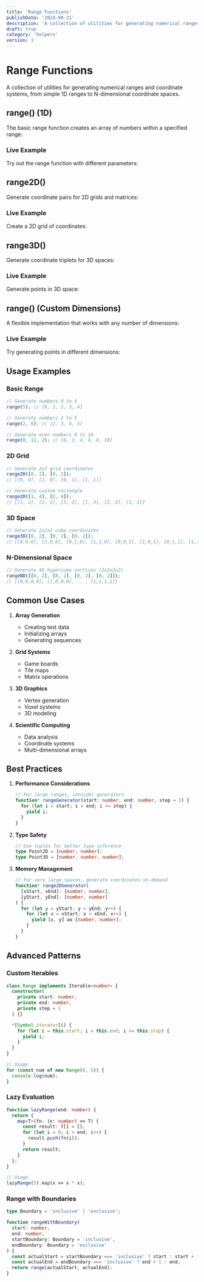 ```yaml
---
title: 'Range Functions'
publishDate: '2024-90-21'
description: 'A collection of utilities for generating numerical ranges and coordinate systems'
draft: true
category: 'helpers'
version: 1
---
```



# Range Functions

A collection of utilities for generating numerical ranges and coordinate systems, from simple 1D ranges to N-dimensional coordinate spaces.

## range() (1D)

The basic range function creates an array of numbers within a specified range:

<CodeSnippet file="range/range.ts" />

### Live Example

Try out the range function with different parameters:

<Example component="range-examples" namedExport="example1" />

## range2D()

Generate coordinate pairs for 2D grids and matrices:

<CodeSnippet file="range/range2d.ts" />

### Live Example

Create a 2D grid of coordinates:

<Example component="range-examples" namedExport="example2" />

## range3D()

Generate coordinate triplets for 3D spaces:

<CodeSnippet file="range/range3d.ts" />

### Live Example

Generate points in 3D space:

<Example component="range-examples" namedExport="example3" />

## range() (Custom Dimensions)

A flexible implementation that works with any number of dimensions:

<CodeSnippet file="range/range-nd.ts" />

### Live Example

Try generating points in different dimensions:

<Example component="range-examples" namedExport="example4" />

## Usage Examples

### Basic Range

```typescript
// Generate numbers 0 to 4
range(5); // [0, 1, 2, 3, 4]

// Generate numbers 2 to 5
range(2, 6); // [2, 3, 4, 5]

// Generate even numbers 0 to 10
range(0, 11, 2); // [0, 2, 4, 6, 8, 10]
```

### 2D Grid

```typescript
// Generate 2x2 grid coordinates
range2D([0, 2], [0, 2]);
// [[0, 0], [1, 0], [0, 1], [1, 1]]

// Generate custom rectangle
range2D([1, 4], [2, 4]);
// [[1, 2], [2, 2], [3, 2], [1, 3], [2, 3], [3, 3]]
```

### 3D Space

```typescript
// Generate 2x2x2 cube coordinates
range3D([0, 2], [0, 2], [0, 2]);
// [[0,0,0], [1,0,0], [0,1,0], [1,1,0], [0,0,1], [1,0,1], [0,1,1], [1,1,1]]
```

### N-Dimensional Space

```typescript
// Generate 4D hypercube vertices (2x2x2x2)
rangeND([[0, 2], [0, 2], [0, 2], [0, 2]]);
// [[0,0,0,0], [1,0,0,0], ..., [1,1,1,1]]
```

## Common Use Cases

1. **Array Generation**
   - Creating test data
   - Initializing arrays
   - Generating sequences

2. **Grid Systems**
   - Game boards
   - Tile maps
   - Matrix operations

3. **3D Graphics**
   - Vertex generation
   - Voxel systems
   - 3D modeling

4. **Scientific Computing**
   - Data analysis
   - Coordinate systems
   - Multi-dimensional arrays

## Best Practices

1. **Performance Considerations**
   ```typescript
   // For large ranges, consider generators
   function* rangeGenerator(start: number, end: number, step = 1) {
     for (let i = start; i < end; i += step) {
       yield i;
     }
   }
   ```

2. **Type Safety**
   ```typescript
   // Use tuples for better type inference
   type Point2D = [number, number];
   type Point3D = [number, number, number];
   ```

3. **Memory Management**
   ```typescript
   // For very large spaces, generate coordinates on-demand
   function* range2DGenerator(
     [xStart, xEnd]: [number, number],
     [yStart, yEnd]: [number, number]
   ) {
     for (let y = yStart; y < yEnd; y++) {
       for (let x = xStart; x < xEnd; x++) {
         yield [x, y] as [number, number];
       }
     }
   }
   ```

## Advanced Patterns

### Custom Iterables

```typescript
class Range implements Iterable<number> {
  constructor(
    private start: number,
    private end: number,
    private step = 1
  ) {}

  *[Symbol.iterator]() {
    for (let i = this.start; i < this.end; i += this.step) {
      yield i;
    }
  }
}

// Usage
for (const num of new Range(0, 5)) {
  console.log(num);
}
```

### Lazy Evaluation

```typescript
function lazyRange(end: number) {
  return {
    map<T>(fn: (n: number) => T) {
      const result: T[] = [];
      for (let i = 0; i < end; i++) {
        result.push(fn(i));
      }
      return result;
    }
  };
}

// Usage
lazyRange(5).map(x => x * x);
```

### Range with Boundaries

```typescript
type Boundary = 'inclusive' | 'exclusive';

function rangeWithBoundary(
  start: number,
  end: number,
  startBoundary: Boundary = 'inclusive',
  endBoundary: Boundary = 'exclusive'
) {
  const actualStart = startBoundary === 'inclusive' ? start : start + 1;
  const actualEnd = endBoundary === 'inclusive' ? end + 1 : end;
  return range(actualStart, actualEnd);
}
``` 
